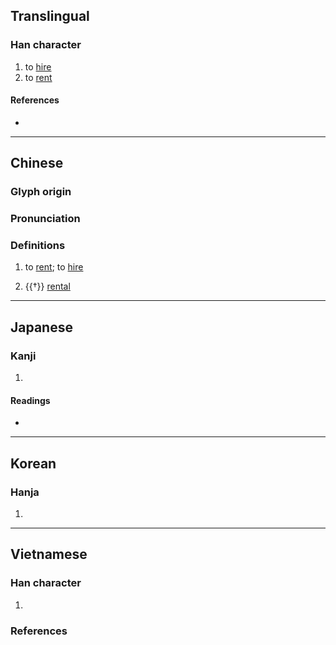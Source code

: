 {{character info}}
==Translingual==

===Han character===
{{Han char|rn=9|rad=人|as=12|sn=14|four=23214|canj=OYFU|ids=⿰亻就}}

# to [[hire]]
# to [[rent]]

====References====
* {{Han ref|kx=0117.120|dkj=01115|dj=0248.180|hdz=10221.020|uh=50E6|ud=20710|bh=E0F0|bd=57584}}

----

==Chinese==
{{zh-forms}}

===Glyph origin===
{{Han etym}}

===Pronunciation===
{{zh-pron
|m=jiù
|m-s=
|dg=
|c=zau6,zau3
|c-t=
|g=
|h=pfs=
|j=
|md=
|mn=
|mn-t=
|w=
|x=
|mc=y
|oc=y
|cat=v
}}

===Definitions===
{{zh-hanzi}}

# {{lb|zh|literary}} to [[rent]]; to [[hire]]
# {{†}} [[rental]] {{gloss|the payment made to rent something}}

----

==Japanese==

===Kanji===
{{ja-kanji|grade=|rs=人12}}

# {{rfdef|ja|sort=人12}} <!-- line may be deleted if/when POS headers are added -->

====Readings====
* {{ja-readings|on=しゅう, しゅ|kun=か-りる, おく-る, あつ-まる}}

----

==Korean==

===Hanja===
{{ko-hanja|hangeul=추|rv=chu|mr=ch'u}}

# {{rfdef|ko|sort=人12}}

----

==Vietnamese==

===Han character===
{{vi-readings|rs=人12
|hanviet=tựu-gdhn
}}

# {{rfdef|vi|sort=人12}}

===References===
<references/>